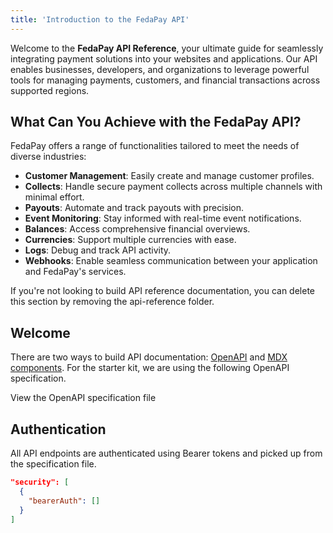 ```yaml
---
title: 'Introduction to the FedaPay API'
---
```


Welcome to the **FedaPay API Reference**, your ultimate guide for seamlessly integrating payment solutions into your websites and applications. Our API enables businesses, developers, and organizations to leverage powerful tools for managing payments, customers, and financial transactions across supported regions.

## What Can You Achieve with the FedaPay API?

FedaPay offers a range of functionalities tailored to meet the needs of diverse industries:

- **Customer Management**: Easily create and manage customer profiles.
- **Collects**: Handle secure payment collects across multiple channels with minimal effort.
- **Payouts**: Automate and track payouts with precision.
- **Event Monitoring**: Stay informed with real-time event notifications.
- **Balances**: Access comprehensive financial overviews.
- **Currencies**: Support multiple currencies with ease.
- **Logs**: Debug and track API activity.
- **Webhooks**: Enable seamless communication between your application and FedaPay's services.










<Note>
  If you're not looking to build API reference documentation, you can delete
  this section by removing the api-reference folder.
</Note>

## Welcome

There are two ways to build API documentation: [OpenAPI](https://mintlify.com/docs/api-playground/openapi/setup) and [MDX components](https://mintlify.com/docs/api-playground/mdx/configuration). For the starter kit, we are using the following OpenAPI specification.

<Card title="Plant Store Endpoints" icon="leaf" href="https://github.com/mintlify/starter/blob/main/api-reference/openapi.json">
  View the OpenAPI specification file
</Card>

## Authentication

All API endpoints are authenticated using Bearer tokens and picked up from the specification file.

```json
"security": [
  {
    "bearerAuth": []
  }
]
```